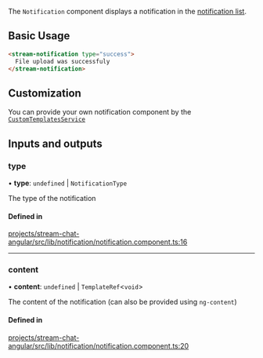 The `Notification` component displays a notification in the [notification list](./NotificationListComponent.mdx).

## Basic Usage

```html
<stream-notification type="success">
  File upload was successfuly
</stream-notification>
```

## Customization

You can provide your own notification component by the [`CustomTemplatesService`](../services/CustomTemplatesService.mdx)

[//]: # "Start of generated content"

## Inputs and outputs

### type

• **type**: `undefined` \| `NotificationType`

The type of the notification

#### Defined in

[projects/stream-chat-angular/src/lib/notification/notification.component.ts:16](https://github.com/GetStream/stream-chat-angular/blob/c4925a571484c046f73b9e63286a2e64380af0c6/projects/stream-chat-angular/src/lib/notification/notification.component.ts#L16)

---

### content

• **content**: `undefined` \| `TemplateRef`\<`void`\>

The content of the notification (can also be provided using `ng-content`)

#### Defined in

[projects/stream-chat-angular/src/lib/notification/notification.component.ts:20](https://github.com/GetStream/stream-chat-angular/blob/c4925a571484c046f73b9e63286a2e64380af0c6/projects/stream-chat-angular/src/lib/notification/notification.component.ts#L20)

[//]: # "End of generated content"
